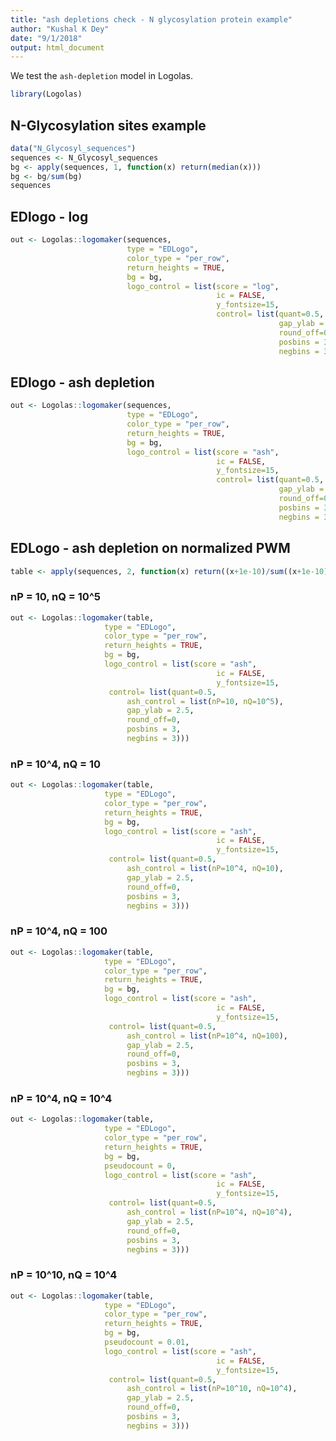 ```yaml
---
title: "ash depletions check - N glycosylation protein example"
author: "Kushal K Dey"
date: "9/1/2018"
output: html_document
---
```


We test the `ash-depletion` model in Logolas. 

```r
library(Logolas)
```

## N-Glycosylation sites example 

```r
data("N_Glycosyl_sequences")
sequences <- N_Glycosyl_sequences
bg <- apply(sequences, 1, function(x) return(median(x)))
bg <- bg/sum(bg)
sequences
```

## EDlogo - log

```r
out <- Logolas::logomaker(sequences,
                          type = "EDLogo",
                          color_type = "per_row",
                          return_heights = TRUE,
                          bg = bg,
                          logo_control = list(score = "log",
                                              ic = FALSE,
                                              y_fontsize=15,
                                              control= list(quant=0.5,
                                                            gap_ylab = 2.5,
                                                            round_off=0,
                                                            posbins = 3,
                                                            negbins = 3)))

```

## EDlogo - ash depletion

```r
out <- Logolas::logomaker(sequences,
                          type = "EDLogo",
                          color_type = "per_row",
                          return_heights = TRUE,
                          bg = bg,
                          logo_control = list(score = "ash",
                                              ic = FALSE,
                                              y_fontsize=15,
                                              control= list(quant=0.5,
                                                            gap_ylab = 2.5,
                                                            round_off=0,
                                                            posbins = 3,
                                                            negbins = 3)))

```

## EDLogo - ash depletion on normalized PWM

```r
table <- apply(sequences, 2, function(x) return((x+1e-10)/sum((x+1e-10))))
```

### nP = 10, nQ = 10^5

```r
out <- Logolas::logomaker(table,
                     type = "EDLogo",
                     color_type = "per_row",
                     return_heights = TRUE,
                     bg = bg,
                     logo_control = list(score = "ash",
                                              ic = FALSE,
                                              y_fontsize=15,
                      control= list(quant=0.5,
                          ash_control = list(nP=10, nQ=10^5),
                          gap_ylab = 2.5,
                          round_off=0,
                          posbins = 3,
                          negbins = 3)))

```

### nP = 10^4, nQ = 10

```r
out <- Logolas::logomaker(table,
                     type = "EDLogo",
                     color_type = "per_row",
                     return_heights = TRUE,
                     bg = bg,
                     logo_control = list(score = "ash",
                                              ic = FALSE,
                                              y_fontsize=15,
                      control= list(quant=0.5,
                          ash_control = list(nP=10^4, nQ=10),
                          gap_ylab = 2.5,
                          round_off=0,
                          posbins = 3,
                          negbins = 3)))

```

### nP = 10^4, nQ = 100

```r
out <- Logolas::logomaker(table,
                     type = "EDLogo",
                     color_type = "per_row",
                     return_heights = TRUE,
                     bg = bg,
                     logo_control = list(score = "ash",
                                              ic = FALSE,
                                              y_fontsize=15,
                      control= list(quant=0.5,
                          ash_control = list(nP=10^4, nQ=100),
                          gap_ylab = 2.5,
                          round_off=0,
                          posbins = 3,
                          negbins = 3)))

```

### nP = 10^4, nQ = 10^4

```r
out <- Logolas::logomaker(table,
                     type = "EDLogo",
                     color_type = "per_row",
                     return_heights = TRUE,
                     bg = bg,
                     pseudocount = 0,
                     logo_control = list(score = "ash",
                                              ic = FALSE,
                                              y_fontsize=15,
                      control= list(quant=0.5,
                          ash_control = list(nP=10^4, nQ=10^4),
                          gap_ylab = 2.5,
                          round_off=0,
                          posbins = 3,
                          negbins = 3)))

```



### nP = 10^10, nQ = 10^4

```r
out <- Logolas::logomaker(table,
                     type = "EDLogo",
                     color_type = "per_row",
                     return_heights = TRUE,
                     bg = bg,
                     pseudocount = 0.01,
                     logo_control = list(score = "ash",
                                              ic = FALSE,
                                              y_fontsize=15,
                      control= list(quant=0.5,
                          ash_control = list(nP=10^10, nQ=10^4),
                          gap_ylab = 2.5,
                          round_off=0,
                          posbins = 3,
                          negbins = 3)))

```